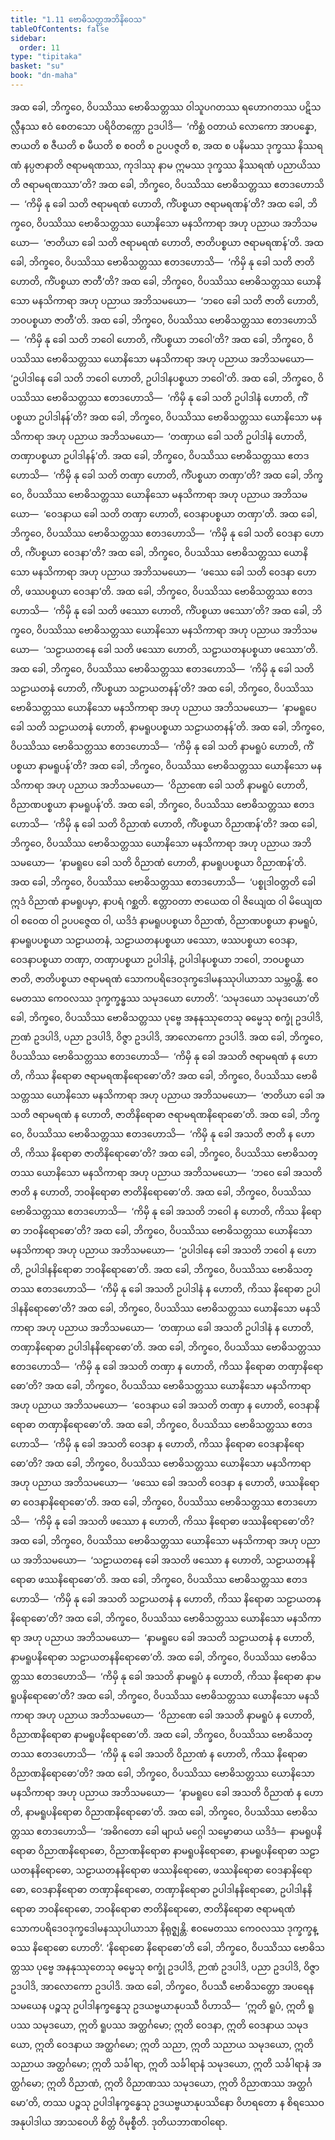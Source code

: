 ```yaml
---
title: "1.11 ဗောဓိသတ္တအဘိနိဝေသ"
tableOfContents: false
sidebar:
  order: 11
type: "tipitaka"
basket: "su"
book: "dn-maha"
---
```



<DynamicBreadcrumb />

<Division number="57" book="dn-maha" e="ch" v="7" p="26">

<Paragraph number="112" book="dn-maha">
အထ ခေါ, ဘိက္ခဝေ, ဝိပဿိဿ ဗောဓိသတ္တဿ ဝါသူပဂတဿ ရဟောဂတဿ ပဋိသလ္လီနဿ ဧဝံ စေတသော ပရိဝိတက္ကော ဥဒပါဒိ—  ‘ကိစ္ဆံ ဝတာယံ လောကော အာပန္နော, ဇာယတိ စ ဇီယတိ စ မီယတိ စ စဝတိ စ ဥပပဇ္ဇတိ စ, အထ စ ပနိမဿ ဒုက္ခဿ နိဿရဏံ နပ္ပဇာနာတိ ဇရာမရဏဿ, ကုဒါဿု နာမ ဣမဿ ဒုက္ခဿ နိဿရဏံ ပညာယိဿတိ ဇရာမရဏဿာ’တိ?
</Paragraph>

<Paragraph number="113" book="dn-maha">
အထ ခေါ, ဘိက္ခဝေ, ဝိပဿိဿ ဗောဓိသတ္တဿ ဧတဒဟောသိ—  ‘ကိမှိ နု ခေါ သတိ ဇရာမရဏံ ဟောတိ, ကိံပစ္စယာ ဇရာမရဏန်’တိ? အထ ခေါ, ဘိက္ခဝေ, ဝိပဿိဿ ဗောဓိသတ္တဿ ယောနိသော မနသိကာရာ အဟု ပညာယ အဘိသမယော—  ‘ဇာတိယာ ခေါ သတိ ဇရာမရဏံ ဟောတိ, ဇာတိပစ္စယာ ဇရာမရဏန်’တိ.
</Paragraph>

<Paragraph number="114" book="dn-maha">
အထ ခေါ, ဘိက္ခဝေ, ဝိပဿိဿ ဗောဓိသတ္တဿ ဧတဒဟောသိ—  ‘ကိမှိ နု ခေါ သတိ ဇာတိ ဟောတိ, ကိံပစ္စယာ ဇာတီ’တိ? အထ ခေါ, ဘိက္ခဝေ, ဝိပဿိဿ ဗောဓိသတ္တဿ ယောနိသော မနသိကာရာ အဟု ပညာယ အဘိသမယော—  ‘ဘဝေ ခေါ သတိ ဇာတိ ဟောတိ, ဘဝပစ္စယာ ဇာတီ’တိ.
</Paragraph>

<Paragraph number="115" book="dn-maha">
အထ ခေါ, ဘိက္ခဝေ, ဝိပဿိဿ ဗောဓိသတ္တဿ ဧတဒဟောသိ—  ‘ကိမှိ နု ခေါ သတိ ဘဝေါ ဟောတိ, ကိံပစ္စယာ ဘဝေါ’တိ? အထ ခေါ, ဘိက္ခဝေ, ဝိပဿိဿ ဗောဓိသတ္တဿ ယောနိသော မနသိကာရာ အဟု ပညာယ အဘိသမယော—  ‘ဥပါဒါနေ ခေါ သတိ ဘဝေါ ဟောတိ, ဥပါဒါနပစ္စယာ ဘဝေါ’တိ.
</Paragraph>

<Paragraph number="116" book="dn-maha">
အထ ခေါ, ဘိက္ခဝေ, ဝိပဿိဿ ဗောဓိသတ္တဿ ဧတဒဟောသိ—  ‘ကိမှိ နု ခေါ သတိ ဥပါဒါနံ ဟောတိ, ကိံပစ္စယာ ဥပါဒါနန်’တိ? အထ ခေါ, ဘိက္ခဝေ, ဝိပဿိဿ ဗောဓိသတ္တဿ ယောနိသော မနသိကာရာ အဟု ပညာယ အဘိသမယော—  ‘တဏှာယ ခေါ သတိ ဥပါဒါနံ ဟောတိ, တဏှာပစ္စယာ ဥပါဒါနန်’တိ.
</Paragraph>

<Paragraph number="117" book="dn-maha">
အထ ခေါ, ဘိက္ခဝေ, ဝိပဿိဿ ဗောဓိသတ္တဿ ဧတဒဟောသိ—  ‘ကိမှိ နု ခေါ သတိ တဏှာ ဟောတိ, ကိံပစ္စယာ တဏှာ’တိ? အထ ခေါ, ဘိက္ခဝေ, ဝိပဿိဿ ဗောဓိသတ္တဿ ယောနိသော မနသိကာရာ အဟု ပညာယ အဘိသမယော—  ‘ဝေဒနာယ ခေါ သတိ တဏှာ ဟောတိ, ဝေဒနာပစ္စယာ တဏှာ’တိ.
</Paragraph>

<Paragraph number="118" book="dn-maha">
အထ ခေါ, ဘိက္ခဝေ, ဝိပဿိဿ ဗောဓိသတ္တဿ ဧတဒဟောသိ—  ‘ကိမှိ နု ခေါ သတိ ဝေဒနာ ဟောတိ, ကိံပစ္စယာ ဝေဒနာ’တိ? အထ ခေါ, ဘိက္ခဝေ, ဝိပဿိဿ ဗောဓိသတ္တဿ ယောနိသော မနသိကာရာ အဟု ပညာယ အဘိသမယော—  ‘ဖဿေ ခေါ သတိ ဝေဒနာ ဟောတိ, ဖဿပစ္စယာ ဝေဒနာ’တိ.
</Paragraph>

<Paragraph number="119" book="dn-maha">
အထ ခေါ, ဘိက္ခဝေ, ဝိပဿိဿ ဗောဓိသတ္တဿ ဧတဒဟောသိ—  ‘ကိမှိ နု ခေါ သတိ ဖဿော ဟောတိ, ကိံပစ္စယာ ဖဿော’တိ? အထ ခေါ, ဘိက္ခဝေ, ဝိပဿိဿ ဗောဓိသတ္တဿ ယောနိသော မနသိကာရာ အဟု ပညာယ အဘိသမယော—  ‘သဠာယတနေ ခေါ သတိ ဖဿော ဟောတိ, သဠာယတနပစ္စယာ ဖဿော’တိ.
</Paragraph>

<Paragraph number="120" book="dn-maha">
အထ ခေါ, ဘိက္ခဝေ, ဝိပဿိဿ ဗောဓိသတ္တဿ ဧတဒဟောသိ—  ‘ကိမှိ နု ခေါ သတိ သဠာယတနံ ဟောတိ, ကိံပစ္စယာ သဠာယတနန်’တိ? အထ ခေါ, ဘိက္ခဝေ, ဝိပဿိဿ ဗောဓိသတ္တဿ ယောနိသော မနသိကာရာ အဟု ပညာယ အဘိသမယော—  ‘နာမရူပေ ခေါ သတိ သဠာယတနံ ဟောတိ, နာမရူပပစ္စယာ သဠာယတနန်’တိ.
</Paragraph>

<Paragraph number="121" book="dn-maha">
အထ ခေါ, ဘိက္ခဝေ, ဝိပဿိဿ ဗောဓိသတ္တဿ ဧတဒဟောသိ—  ‘ကိမှိ နု ခေါ သတိ နာမရူပံ ဟောတိ, ကိံပစ္စယာ နာမရူပန်’တိ? အထ ခေါ, ဘိက္ခဝေ, ဝိပဿိဿ ဗောဓိသတ္တဿ ယောနိသော မနသိကာရာ အဟု ပညာယ အဘိသမယော—  ‘ဝိညာဏေ ခေါ သတိ နာမရူပံ ဟောတိ, ဝိညာဏပစ္စယာ နာမရူပန်’တိ.
</Paragraph>

<Paragraph number="122" book="dn-maha">
အထ ခေါ, ဘိက္ခဝေ, ဝိပဿိဿ ဗောဓိသတ္တဿ ဧတဒဟောသိ—  ‘ကိမှိ နု ခေါ သတိ ဝိညာဏံ ဟောတိ, ကိံပစ္စယာ ဝိညာဏန်’တိ? အထ ခေါ, ဘိက္ခဝေ, ဝိပဿိဿ ဗောဓိသတ္တဿ ယောနိသော မနသိကာရာ အဟု ပညာယ အဘိသမယော—  ‘နာမရူပေ ခေါ သတိ ဝိညာဏံ ဟောတိ, နာမရူပပစ္စယာ ဝိညာဏန်’တိ.
</Paragraph>

</Division>
<Division number="58" book="dn-maha" e="ch" v="7" p="27">

<Paragraph number="123" book="dn-maha">
အထ ခေါ, ဘိက္ခဝေ, ဝိပဿိဿ ဗောဓိသတ္တဿ ဧတဒဟောသိ—  ‘ပစ္စုဒါဝတ္တတိ ခေါ ဣဒံ ဝိညာဏံ နာမရူပမှာ, နာပရံ ဂစ္ဆတိ. ဧတ္တာဝတာ ဇာယေထ ဝါ ဇိယျေထ ဝါ မိယျေထ ဝါ စဝေထ ဝါ ဥပပဇ္ဇေထ ဝါ, ယဒိဒံ နာမရူပပစ္စယာ ဝိညာဏံ, ဝိညာဏပစ္စယာ နာမရူပံ, နာမရူပပစ္စယာ သဠာယတနံ, သဠာယတနပစ္စယာ ဖဿော, ဖဿပစ္စယာ ဝေဒနာ, ဝေဒနာပစ္စယာ တဏှာ, တဏှာပစ္စယာ ဥပါဒါနံ, ဥပါဒါနပစ္စယာ ဘဝေါ, ဘဝပစ္စယာ ဇာတိ, ဇာတိပစ္စယာ ဇရာမရဏံ သောကပရိဒေဝဒုက္ခဒေါမနဿုပါယာသာ သမ္ဘဝန္တိ. ဧဝမေတဿ ကေဝလဿ ဒုက္ခက္ခန္ဓဿ သမုဒယော ဟောတိ’.
</Paragraph>

</Division>
<Division number="59" book="dn-maha" e="ch" v="7" p="28">

<Paragraph number="124" book="dn-maha">
‘သမုဒယော သမုဒယော’တိ ခေါ, ဘိက္ခဝေ, ဝိပဿိဿ ဗောဓိသတ္တဿ ပုဗ္ဗေ အနနုဿုတေသု ဓမ္မေသု စက္ခုံ ဥဒပါဒိ, ဉာဏံ ဥဒပါဒိ, ပညာ ဥဒပါဒိ, ဝိဇ္ဇာ ဥဒပါဒိ, အာလောကော ဥဒပါဒိ.
</Paragraph>

</Division>
<Division number="60" book="dn-maha" e="ch" v="7" p="28">

<Paragraph number="125" book="dn-maha">
အထ ခေါ, ဘိက္ခဝေ, ဝိပဿိဿ ဗောဓိသတ္တဿ ဧတဒဟောသိ—  ‘ကိမှိ နု ခေါ အသတိ ဇရာမရဏံ န ဟောတိ, ကိဿ နိရောဓာ ဇရာမရဏနိရောဓော’တိ? အထ ခေါ, ဘိက္ခဝေ, ဝိပဿိဿ ဗောဓိသတ္တဿ ယောနိသော မနသိကာရာ အဟု ပညာယ အဘိသမယော—  ‘ဇာတိယာ ခေါ အသတိ ဇရာမရဏံ န ဟောတိ, ဇာတိနိရောဓာ ဇရာမရဏနိရောဓော’တိ.
</Paragraph>

<Paragraph number="126" book="dn-maha">
အထ ခေါ, ဘိက္ခဝေ, ဝိပဿိဿ ဗောဓိသတ္တဿ ဧတဒဟောသိ—  ‘ကိမှိ နု ခေါ အသတိ ဇာတိ န ဟောတိ, ကိဿ နိရောဓာ ဇာတိနိရောဓော’တိ? အထ ခေါ, ဘိက္ခဝေ, ဝိပဿိဿ ဗောဓိသတ္တဿ ယောနိသော မနသိကာရာ အဟု ပညာယ အဘိသမယော—  ‘ဘဝေ ခေါ အသတိ ဇာတိ န ဟောတိ, ဘဝနိရောဓာ ဇာတိနိရောဓော’တိ.
</Paragraph>

<Paragraph number="127" book="dn-maha">
အထ ခေါ, ဘိက္ခဝေ, ဝိပဿိဿ ဗောဓိသတ္တဿ ဧတဒဟောသိ—  ‘ကိမှိ နု ခေါ အသတိ ဘဝေါ န ဟောတိ, ကိဿ နိရောဓာ ဘဝနိရောဓော’တိ? အထ ခေါ, ဘိက္ခဝေ, ဝိပဿိဿ ဗောဓိသတ္တဿ ယောနိသော မနသိကာရာ အဟု ပညာယ အဘိသမယော—  ‘ဥပါဒါနေ ခေါ အသတိ ဘဝေါ န ဟောတိ, ဥပါဒါနနိရောဓာ ဘဝနိရောဓော’တိ.
</Paragraph>

<Paragraph number="128" book="dn-maha">
အထ ခေါ, ဘိက္ခဝေ, ဝိပဿိဿ ဗောဓိသတ္တဿ ဧတဒဟောသိ—  ‘ကိမှိ နု ခေါ အသတိ ဥပါဒါနံ န ဟောတိ, ကိဿ နိရောဓာ ဥပါဒါနနိရောဓော’တိ? အထ ခေါ, ဘိက္ခဝေ, ဝိပဿိဿ ဗောဓိသတ္တဿ ယောနိသော မနသိကာရာ အဟု ပညာယ အဘိသမယော—  ‘တဏှာယ ခေါ အသတိ ဥပါဒါနံ န ဟောတိ, တဏှာနိရောဓာ ဥပါဒါနနိရောဓော’တိ.
</Paragraph>

<Paragraph number="129" book="dn-maha">
အထ ခေါ, ဘိက္ခဝေ, ဝိပဿိဿ ဗောဓိသတ္တဿ ဧတဒဟောသိ—  ‘ကိမှိ နု ခေါ အသတိ တဏှာ န ဟောတိ, ကိဿ နိရောဓာ တဏှာနိရောဓော’တိ? အထ ခေါ, ဘိက္ခဝေ, ဝိပဿိဿ ဗောဓိသတ္တဿ ယောနိသော မနသိကာရာ အဟု ပညာယ အဘိသမယော—  ‘ဝေဒနာယ ခေါ အသတိ တဏှာ န ဟောတိ, ဝေဒနာနိရောဓာ တဏှာနိရောဓော’တိ.
</Paragraph>

<Paragraph number="130" book="dn-maha">
အထ ခေါ, ဘိက္ခဝေ, ဝိပဿိဿ ဗောဓိသတ္တဿ ဧတဒဟောသိ—  ‘ကိမှိ နု ခေါ အသတိ ဝေဒနာ န ဟောတိ, ကိဿ နိရောဓာ ဝေဒနာနိရောဓော’တိ? အထ ခေါ, ဘိက္ခဝေ, ဝိပဿိဿ ဗောဓိသတ္တဿ ယောနိသော မနသိကာရာ အဟု ပညာယ အဘိသမယော—  ‘ဖဿေ ခေါ အသတိ ဝေဒနာ န ဟောတိ, ဖဿနိရောဓာ ဝေဒနာနိရောဓော’တိ.
</Paragraph>

<Paragraph number="131" book="dn-maha">
အထ ခေါ, ဘိက္ခဝေ, ဝိပဿိဿ ဗောဓိသတ္တဿ ဧတဒဟောသိ—  ‘ကိမှိ နု ခေါ အသတိ ဖဿော န ဟောတိ, ကိဿ နိရောဓာ ဖဿနိရောဓော’တိ? အထ ခေါ, ဘိက္ခဝေ, ဝိပဿိဿ ဗောဓိသတ္တဿ ယောနိသော မနသိကာရာ အဟု ပညာယ အဘိသမယော—  ‘သဠာယတနေ ခေါ အသတိ ဖဿော န ဟောတိ, သဠာယတနနိရောဓာ ဖဿနိရောဓော’တိ.
</Paragraph>

<Paragraph number="132" book="dn-maha">
အထ ခေါ, ဘိက္ခဝေ, ဝိပဿိဿ ဗောဓိသတ္တဿ ဧတဒဟောသိ—  ‘ကိမှိ နု ခေါ အသတိ သဠာယတနံ န ဟောတိ, ကိဿ နိရောဓာ သဠာယတနနိရောဓော’တိ? အထ ခေါ, ဘိက္ခဝေ, ဝိပဿိဿ ဗောဓိသတ္တဿ ယောနိသော မနသိကာရာ အဟု ပညာယ အဘိသမယော—  ‘နာမရူပေ ခေါ အသတိ သဠာယတနံ န ဟောတိ, နာမရူပနိရောဓာ သဠာယတနနိရောဓော’တိ.
</Paragraph>

<Paragraph number="133" book="dn-maha">
အထ ခေါ, ဘိက္ခဝေ, ဝိပဿိဿ ဗောဓိသတ္တဿ ဧတဒဟောသိ—  ‘ကိမှိ နု ခေါ အသတိ နာမရူပံ န ဟောတိ, ကိဿ နိရောဓာ နာမရူပနိရောဓော’တိ? အထ ခေါ, ဘိက္ခဝေ, ဝိပဿိဿ ဗောဓိသတ္တဿ ယောနိသော မနသိကာရာ အဟု ပညာယ အဘိသမယော—  ‘ဝိညာဏေ ခေါ အသတိ နာမရူပံ န ဟောတိ, ဝိညာဏနိရောဓာ နာမရူပနိရောဓော’တိ.
</Paragraph>

<Paragraph number="134" book="dn-maha">
အထ ခေါ, ဘိက္ခဝေ, ဝိပဿိဿ ဗောဓိသတ္တဿ ဧတဒဟောသိ—  ‘ကိမှိ နု ခေါ အသတိ ဝိညာဏံ န ဟောတိ, ကိဿ နိရောဓာ ဝိညာဏနိရောဓော’တိ? အထ ခေါ, ဘိက္ခဝေ, ဝိပဿိဿ ဗောဓိသတ္တဿ ယောနိသော မနသိကာရာ အဟု ပညာယ အဘိသမယော—  ‘နာမရူပေ ခေါ အသတိ ဝိညာဏံ န ဟောတိ, နာမရူပနိရောဓာ ဝိညာဏနိရောဓော’တိ.
</Paragraph>

</Division>
<Division number="61" book="dn-maha" e="ch" v="7" p="30">

<Paragraph number="135" book="dn-maha">
အထ ခေါ, ဘိက္ခဝေ, ဝိပဿိဿ ဗောဓိသတ္တဿ ဧတဒဟောသိ—  ‘အဓိဂတော ခေါ မျာယံ မဂ္ဂေါ သမ္ဗောဓာယ ယဒိဒံ—  နာမရူပနိရောဓာ ဝိညာဏနိရောဓော, ဝိညာဏနိရောဓာ နာမရူပနိရောဓော, နာမရူပနိရောဓာ သဠာယတနနိရောဓော, သဠာယတနနိရောဓာ ဖဿနိရောဓော, ဖဿနိရောဓာ ဝေဒနာနိရောဓော, ဝေဒနာနိရောဓာ တဏှာနိရောဓော, တဏှာနိရောဓာ ဥပါဒါနနိရောဓော, ဥပါဒါနနိရောဓာ ဘဝနိရောဓော, ဘဝနိရောဓာ ဇာတိနိရောဓော, ဇာတိနိရောဓာ ဇရာမရဏံ သောကပရိဒေဝဒုက္ခဒေါမနဿုပါယာသာ နိရုဇ္ဈန္တိ. ဧဝမေတဿ ကေဝလဿ ဒုက္ခက္ခန္ဓဿ နိရောဓော ဟောတိ’.
</Paragraph>

</Division>
<Division number="62" book="dn-maha" e="ch" v="7" p="30">

<Paragraph number="136" book="dn-maha">
‘နိရောဓော နိရောဓော’တိ ခေါ, ဘိက္ခဝေ, ဝိပဿိဿ ဗောဓိသတ္တဿ ပုဗ္ဗေ အနနုဿုတေသု ဓမ္မေသု စက္ခုံ ဥဒပါဒိ, ဉာဏံ ဥဒပါဒိ, ပညာ ဥဒပါဒိ, ဝိဇ္ဇာ ဥဒပါဒိ, အာလောကော ဥဒပါဒိ.
</Paragraph>

</Division>
<Division number="63" book="dn-maha" e="ch" v="7" p="30">

<Paragraph number="137" book="dn-maha">
အထ ခေါ, ဘိက္ခဝေ, ဝိပဿီ ဗောဓိသတ္တော အပရေန သမယေန ပဉ္စသု ဥပါဒါနက္ခန္ဓေသု ဥဒယဗ္ဗယာနုပဿီ ဝိဟာသိ—  ‘ဣတိ ရူပံ, ဣတိ ရူပဿ သမုဒယော, ဣတိ ရူပဿ အတ္ထင်္ဂမော; ဣတိ ဝေဒနာ, ဣတိ ဝေဒနာယ သမုဒယော, ဣတိ ဝေဒနာယ အတ္ထင်္ဂမော; ဣတိ သညာ, ဣတိ သညာယ သမုဒယော, ဣတိ သညာယ အတ္ထင်္ဂမော; ဣတိ သင်္ခါရာ, ဣတိ သင်္ခါရာနံ သမုဒယော, ဣတိ သင်္ခါရာနံ အတ္ထင်္ဂမော; ဣတိ ဝိညာဏံ, ဣတိ ဝိညာဏဿ သမုဒယော, ဣတိ ဝိညာဏဿ အတ္ထင်္ဂမော’တိ, တဿ ပဉ္စသု ဥပါဒါနက္ခန္ဓေသု ဥဒယဗ္ဗယာနုပဿိနော ဝိဟရတော န စိရဿေဝ အနုပါဒါယ အာသဝေဟိ စိတ္တံ ဝိမုစ္စီတိ.

</Paragraph>
</Division>

<Paragraph number="138" type="center" book="dn-maha">
ဒုတိယဘာဏဝါရော.
</Paragraph>